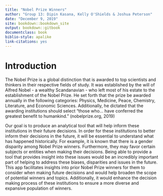 ```yaml
---
title: "Nobel Prize Winners"
author: "Group 13: Dipin Kasana, Kelly O'Shields & Joshua Peterson"
date: "December 9, 2019"
site: bookdown::bookdown_site
output: bookdown::gitbook
documentclass: book
biblio-style: apalike
link-citations: yes
---
```


# Introduction

The Nobel Prize is a global distinction that is awarded to top scientists and thinkers in their respective fields of study.  It was established by the will of Alfred Nobel - a wealthy Scandanavian - who left most of his estate to the establishment of the Nobel Prize.  He set forth that the prize be awarded annually in the following categories: Physics, Medicine, Peace, Chemistry, Literature, and Economic Sciences.  Additionally, he dictated that the awarding institutions should select “those who... have conferred the greatest benefit to humankind.” (nobelprize.org, 2019) 

Our goal is to produce an analytical tool that will help inform these institutions in their future decisions. In order for these institutions to better inform their decisions in the future, it will be essential to understand what has happened historically. For example, it is known that there is a gender disparity among Nobel Prize winners. Furthermore, they may favor certain subjects or entities when making their decisions. Being able to provide a tool that provides insight into these issues would be an incredibly important part of helping to address these biases, disparities and issues in the future. This app facilitates insights into prior Nobel Prize winners for them to consider when making future decisions and would help broaden the scope of potential winners and topics. Additionally, it would enhance the decision making process of these institutions to ensure a more diverse and expansive population of winners.


